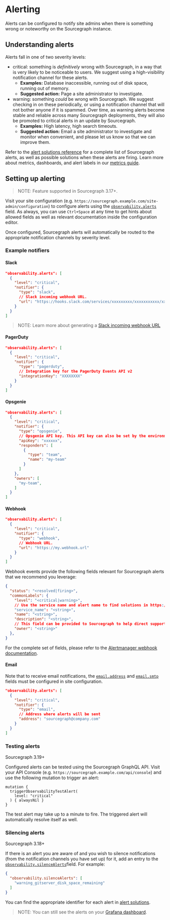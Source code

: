 # Alerting

Alerts can be configured to notify site admins when there is something wrong or noteworthy on the Sourcegraph instance.

## Understanding alerts

Alerts fall in one of two severity levels:

- <span class="badge badge-critical">critical</span>: something is _definitively_ wrong with Sourcegraph, in a way that is very likely to be noticeable to users. We suggest using a high-visibility notification channel for these alerts.
  - **Examples:** Database inaccessible, running out of disk space, running out of memory.
  - **Suggested action:** Page a site administrator to investigate.
- <span class="badge badge-warning">warning</span>: something _could_ be wrong with Sourcegraph. We suggest checking in on these periodically, or using a notification channel that will not bother anyone if it is spammed. Over time, as warning alerts become stable and reliable across many Sourcegraph deployments, they will also be promoted to critical alerts in an update by Sourcegraph.
  - **Examples:** High latency, high search timeouts.
  - **Suggested action:** Email a site administrator to investigate and monitor when convenient, and please let us know so that we can improve them.

Refer to the [alert solutions reference](/admin/observability/alerts) for a complete list of Sourcegraph alerts, as well as possible solutions when these alerts are firing.
Learn more about metrics, dashboards, and alert labels in our [metrics guide](/admin/observability/metrics).

## Setting up alerting

> NOTE: Feature supported in Sourcegraph 3.17+.

Visit your site configuration (e.g. `https://sourcegraph.example.com/site-admin/configuration`) to configure alerts using the [`observability.alerts`](/admin/config/site_config#observability-alerts) field. As always, you can use `Ctrl+Space` at any time to get hints about allowed fields as well as relevant documentation inside the configuration editor.

Once configured, Sourcegraph alerts will automatically be routed to the appropriate notification channels by severity level.

### Example notifiers

#### Slack

```json
"observability.alerts": [
  {
    "level": "critical",
    "notifier": {
      "type": "slack",
      // Slack incoming webhook URL.
      "url": "https://hooks.slack.com/services/xxxxxxxxx/xxxxxxxxxxx/xxxxxxxxxxxxxxxxxxxxxxxx",
    }
  }
]
```

> NOTE: Learn more about generating a [Slack incoming webhook URL](https://api.slack.com/messaging/webhooks)

#### PagerDuty

```json
"observability.alerts": [
  {
    "level": "critical",
    "notifier": {
      "type": "pagerduty",
      // Integration key for the PagerDuty Events API v2
      "integrationKey": "XXXXXXXX"
    }
  }
]
```

#### Opsgenie

```json
"observability.alerts": [
  {
    "level": "critical",
    "notifier": {
      "type": "opsgenie",
      // Opsgenie API key. This API key can also be set by the environment variable OPSGENIE_API_KEY on the prometheus container. Setting here takes precedence over the environment variable.
      "apiKey": "xxxxxx",
      "responders": [
        {
          "type": "team",
          "name": "my-team"
        }
      ]
    },
    "owners": [
      "my-team",
    ]
  }
]
```

#### Webhook

```json
"observability.alerts": [
  {
    "level": "critical",
    "notifier": {
      "type": "webhook",
      // Webhook URL.
      "url": "https://my.webhook.url"
    }
  }
]
```

Webhook events provide the following fields relevant for Sourcegraph alerts that we recommend you leverage:

```json
{
  "status": "<resolved|firing>",
  "commonLabels": {
    "level": "<critical|warning>",
    // Use the service name and alert name to find solutions in https://docs.sourcegraph.com/admin/observability/alerts
    "service_name": "<string>",
    "name": "<string>",
    "description": "<string>",
    // This field can be provided to Sourcegraph to help direct support.
    "owner": "<string>"
  },
}
```

For the complete set of fields, please refer to the [Alertmanager webhook documentation](https://prometheus.io/docs/alerting/latest/configuration/#webhook_config).

#### Email

Note that to receive email notifications, the [`email.address`](/admin/config/site_config#email-address) and [`email.smtp`](/admin/config/site_config#email-smtp) fields must be configured in site configuration.

```json
"observability.alerts": [
  {
    "level": "critical",
    "notifier": {
      "type": "email",
      // Address where alerts will be sent
      "address": "sourcegraph@company.com"
    }
  }
]
```

### Testing alerts

<span class="badge badge-note">Sourcegraph 3.19+</span>

Configured alerts can be tested using the Sourcegraph GraphQL API. Visit your API Console (e.g. `https://sourcegraph.example.com/api/console`) and use the following mutation to trigger an alert:

```gql
mutation {
  triggerObservabilityTestAlert(
    level: "critical"
  ) { alwaysNil }
}
```

The test alert may take up to a minute to fire. The triggered alert will automatically resolve itself as well.

### Silencing alerts

<span class="badge badge-note">Sourcegraph 3.18+</span>

If there is an alert you are aware of and you wish to silence notifications (from the notification channels you have set up) for it, add an entry to the [`observability.silenceAlerts`](/admin/config/site_config#observability-silenceAlerts)field. For example:

```json
{
  "observability.silenceAlerts": [
    "warning_gitserver_disk_space_remaining"
  ]
}
```

You can find the appropriate identifier for each alert in [alert solutions](/admin/observability/alerts).

> NOTE: You can still see the alerts on your [Grafana dashboard](/admin/observability/metrics#grafana).
